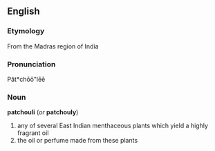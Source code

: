 ==English==
=== Etymology ===
From the Madras region of India
=== Pronunciation ===
Păt*chōō"lēē
=== Noun ===
'''patchouli''' (''or'' '''patchouly''')
# any of several East Indian menthaceous plants which yield a highly fragrant oil
# the oil or perfume made from these plants